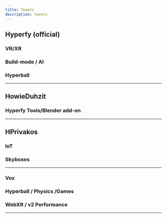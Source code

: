 ```yaml
---
title: Tweets
description: tweets
---
```

<script async src="https://platform.twitter.com/widgets.js"></script>


## Hyperfy (official)

### VR/XR
<Tweet theme="dark" id="https://x.com/hyperfy_io/status/1889086266286670139
" />

### Build-mode / AI
<Tweet theme="dark" id="https://x.com/hyperfy_io/status/1888704919617646959
" />

### Hyperball
<Tweet theme="dark" id="https://x.com/hyperfy_io/status/1883940479827599873
" />

---

## HowieDuhzit

### Hyperfy Tools/Blender add-on
<Tweet theme="dark" id="https://x.com/HowieDuhzit/status/1883984035401334877" />

---

## HPrivakos

### IoT
<Tweet theme="dark" id="https://x.com/HPrivakos/status/1888370710525133033" />

### Skyboxes
<Tweet theme="dark" id="https://x.com/HPrivakos/status/1888861796712206406" />


---

### Vox

### Hyperball / Physics /Games
<Tweet theme="dark" id="https://x.com/voxvienne/status/1883143431616352393" />

### WebXR / v2 Performance
<Tweet theme="dark" id="https://x.com/voxvienne/status/1889092698943955257" />


---
